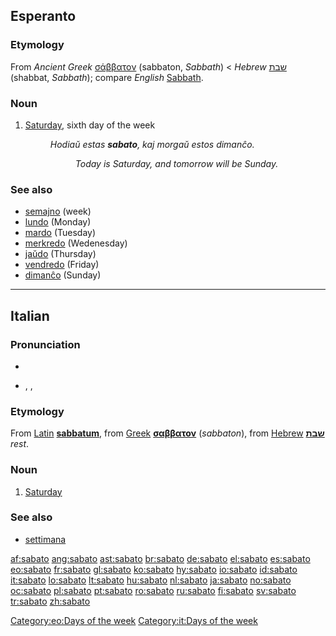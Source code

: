 ==Esperanto==

===Etymology===
From ''Ancient Greek'' [[σάββατον]] (sabbaton, ''Sabbath'') < ''Hebrew'' [[שבת]] (shabbat, ''Sabbath''); compare ''English'' [[Sabbath]].

===Noun===
{{eo-noun}}

# [[Saturday]], sixth day of the week
#: ''Hodiaŭ estas '''sabato''', kaj morgaŭ estos dimanĉo.''
#:: ''Today is Saturday, and tomorrow will be Sunday.''

===See also===
* [[semajno]] (week)
* [[lundo]] (Monday)
* [[mardo]] (Tuesday)
* [[merkredo]] (Wedenesday)
* [[jaŭdo]] (Thursday)
* [[vendredo]] (Friday)
* [[dimanĉo]] (Sunday)

{{Universala Vortaro}}

[[Category:eo:Days of the week]]

----

==Italian==

===Pronunciation===
* {{audio|It-sabato.ogg|audio}}
* {{enPR|sàbato}}, {{IPA|/ˈsabato/|lang=it}}, {{SAMPA|/"sabato/}}

===Etymology===
From [[w:Latin|Latin]] '''[[sabbatum]]''', from [[w:Koine Greek|Greek]] '''[[σαββατον]]''' (''sabbaton''), from [[w:Hebrew language|Hebrew]] '''[[שבת]]''' ''rest''.

===Noun===
{{it-noun|sabat|m|o|i}}

# [[Saturday]]

===See also===
* [[settimana]]

[[Category:it:Days of the week]]

[[af:sabato]]
[[ang:sabato]]
[[ast:sabato]]
[[br:sabato]]
[[de:sabato]]
[[el:sabato]]
[[es:sabato]]
[[eo:sabato]]
[[fr:sabato]]
[[gl:sabato]]
[[ko:sabato]]
[[hy:sabato]]
[[io:sabato]]
[[id:sabato]]
[[it:sabato]]
[[lo:sabato]]
[[lt:sabato]]
[[hu:sabato]]
[[nl:sabato]]
[[ja:sabato]]
[[no:sabato]]
[[oc:sabato]]
[[pl:sabato]]
[[pt:sabato]]
[[ro:sabato]]
[[ru:sabato]]
[[fi:sabato]]
[[sv:sabato]]
[[tr:sabato]]
[[zh:sabato]]
